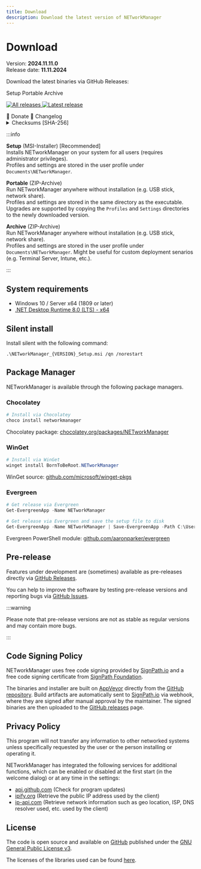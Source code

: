 ```yaml
---
title: Download
description: Download the latest version of NETworkManager
---
```



# Download

Version: **2024.11.11.0**<br />
Release date: **11.11.2024**

Download the latest binaries via GitHub Releases:

<div className={`${styles.centerButtonContainer} margin-bottom--lg`}>
  <Link
    className={`button button--primary ${styles.downloadButton}`}
    to="https://github.com/BornToBeRoot/NETworkManager/releases/download/2024.11.11.0/NETworkManager_2024.11.11.0_Setup.msi"
  >
    Setup
  </Link>
  <Link
    className={`button button--info ${styles.downloadButton}`}
    to="https://github.com/BornToBeRoot/NETworkManager/releases/download/2024.11.11.0/NETworkManager_2024.11.11.0_Portable.zip"
  >
    Portable
  </Link>
  <Link
    className={`button button--info ${styles.downloadButton}`}
    to="https://github.com/BornToBeRoot/NETworkManager/releases/download/2024.11.11.0/NETworkManager_2024.11.11.0_Archive.zip"
  >
    Archive
  </Link>
</div>

<div className={`${styles.shieldsContainer}`}>
  <p>
    <a
      className={`${styles.shields}`}
      href="https://github.com/BornToBeroot/NETworkManager/releases"
      target="_blank"
    >
      <img
        alt="All releases"
        src="https://img.shields.io/github/downloads/BornToBeroot/NETworkManager/total.svg?style=for-the-badge&logo=github"
      />
    </a>
    <a
      className={`${styles.shields}`}
      href="https://github.com/BornToBeroot/NETworkManager/releases/latest"
      target="_blank"
    >
      <img
        alt="Latest release"
        src="https://img.shields.io/github/downloads/BornToBeroot/NETworkManager/latest/total.svg?style=for-the-badge&logo=github"
      />
    </a>
  </p>
</div>

<div className={`${styles.centerButtonContainer} margin-bottom--lg`}>
  <Link
    className={`button button--secondary ${styles.additionalButton}`}
    to="https://github.com/BornToBeRoot/NETworkManager#-donate"
    target="_blank"
  >
    💖 Donate
  </Link>
  <Link
    className={`button button--secondary ${styles.additionalButton}`}
    to="/docs/changelog/2024-11-11-0"
    target="_blank"
  >
    📃 Changelog
  </Link>
</div>

<details>
  <summary>Checksums [SHA-256]</summary>
  <div>
    <p>Checksums [SHA-256] for the latest release:</p>
    <p>
      <b>Setup</b> (MSI-Installer)
      <pre>
        <code>
          B3B2128F752B6CA84C9FE0B84CA279C284AEB3BB479508E546633BF34E59A125
        </code>
      </pre>
      <b>Portable</b> (ZIP-Archive)
      <pre>
        <code>
          1D0C419C71103038397F3A0E14914B3DB1194164153448BFE57E261D093D7D55
        </code>
      </pre>
      <b>Archive</b> (ZIP-Archive)
      <pre>
        <code>
          5C054ED5233207692187E1355E581F3CA226EF6BB0C551141E795C06B86832FA
        </code>
        <br />
      </pre>
    </p>
    <p>Verify the file hash with the following PowerShell command:</p>
    <pre>
      <code class="language-powershell">
        Get-FileHash -Path .\NETworkManager_&#123;VERSION&#125;_Setup.msi
        -Algorithm SHA256
      </code>
    </pre>
  </div>
</details>

:::info

**Setup** (MSI-Installer) [Recommended]<br />
Installs NETworkManager on your system for all users (requires administrator privileges).<br />
Profiles and settings are stored in the user profile under `Documents\NETworkManager`.<br />

**Portable** (ZIP-Archive)<br />
Run NETworkManager anywhere without installation (e.g. USB stick, network share).<br />
Profiles and settings are stored in the same directory as the executable. Upgrades are supported by copying the `Profiles` and `Settings` directories to the newly downloaded version.

**Archive** (ZIP-Archive)<br />
Run NETworkManager anywhere without installation (e.g. USB stick, network share).<br />
Profiles and settings are stored in the user profile under `Documents\NETworkManager`. Might be useful for custom deployment senarios (e.g. Terminal Server, Intune, etc.).

:::

## System requirements

- Windows 10 / Server x64 (1809 or later)
- [.NET Desktop Runtime 8.0 (LTS) - x64](https://dotnet.microsoft.com/en-us/download/dotnet/8.0/runtime)

## Silent install

Install silent with the following command:

```
.\NETworkManager_{VERSION}_Setup.msi /qn /norestart
```

## Package Manager

NETworkManager is available through the following package managers.

### Chocolatey

```PowerShell
# Install via Chocolatey
choco install networkmanager
```

Chocolatey package: [chocolatey.org/packages/NETworkManager](https://chocolatey.org/packages/NETworkManager)

### WinGet

```PowerShell
# Install via WinGet
winget install BornToBeRoot.NETworkManager
```

WinGet source: [github.com/microsoft/winget-pkgs](https://github.com/microsoft/winget-pkgs/tree/master/manifests/b/BornToBeRoot/NETworkManager/)

### Evergreen

```PowerShell
# Get release via Evergreen
Get-EvergreenApp -Name NETworkManager

# Get release via Evergreen and save the setup file to disk
Get-EvergreenApp -Name NETworkManager | Save-EvergreenApp -Path C:\Users\$env:Username\Downloads\
```

Evergreen PowerShell module: [github.com/aaronparker/evergreen](https://github.com/aaronparker/evergreen)

## Pre-release

Features under development are (sometimes) available as pre-releases directly via [GitHub Releases](https://github.com/BornToBeRoot/NETworkManager/releases).

You can help to improve the software by testing pre-release versions and reporting bugs via [GitHub Issues](https://github.com/BornToBeRoot/NETworkManager/issues/new/choose).

:::warning

Please note that pre-release versions are not as stable as regular versions and may contain more bugs.

:::

## Code Signing Policy

NETworkManager uses free code signing provided by [SignPath.io](https://signpath.io/) and a free code signing certificate
from [SignPath Foundation](https://signpath.org/).

The binaries and installer are built on [AppVeyor](https://ci.appveyor.com/project/BornToBeRoot/networkmanager) directly from the [GitHub repository](https://github.com/BornToBeRoot/NETworkManager/blob/main/appveyor.yml).
Build artifacts are automatically sent to [SignPath.io](https://signpath.io/) via webhook, where they are signed after manual approval by the maintainer.
The signed binaries are then uploaded to the [GitHub releases](https://github.com/BornToBeRoot/NETworkManager/releases) page.

## Privacy Policy

This program will not transfer any information to other networked systems unless specifically requested
by the user or the person installing or operating it.

NETworkManager has integrated the following services for additional functions, which can be enabled or
disabled at the first start (in the welcome dialog) or at any time in the settings:

- [api.github.com](https://docs.github.com/en/site-policy/privacy-policies/github-general-privacy-statement) (Check for program updates)
- [ipify.org](https://www.ipify.org/) (Retrieve the public IP address used by the client)
- [ip-api.com](https://ip-api.com/docs/legal) (Retrieve network information such as geo location, ISP, DNS resolver used, etc. used by the client)

## License

The code is open source and available on [GitHub](https://github.com/BornToBeRoot/NETworkManager) published under the [GNU General Public License v3](https://github.com/BornToBeRoot/NETworkManager/blob/main/LICENSE).

The licenses of the libraries used can be found [here](https://github.com/BornToBeRoot/NETworkManager/tree/main/Source/NETworkManager.Documentation/Licenses).
